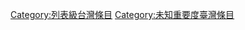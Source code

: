 {{Articles by Quality and Importance|project=台灣}}
[[Category:列表級台灣條目|Category:列表級台灣條目]]
[[Category:未知重要度臺灣條目|Category:未知重要度臺灣條目]]